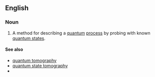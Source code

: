 ==English==

===Noun===
{{en-noun|sg=[[quantum]] [[process]] [[tomography]]|-}}

# {{quantum physics}} A method for describing a [[quantum]] [[process]] by probing with known [[quantum state]]s.

====See also====
* [[quantum tomography]]
* [[quantum state tomography]]
* {{pedialite|quantum tomography}}